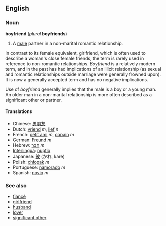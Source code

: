 == English ==
=== Noun ===
'''boyfriend''' (''plural'' '''boyfriends''')

#A [[male]] partner in a non-marital romantic relationship.

In contrast to its female equivalent, girlfriend, which is often used to describe a woman's close female friends, the term is rarely used in reference to non-romantic relationships. ''Boyfriend'' is a relatively modern term, and in the past has had implications of an illicit relationship (as sexual and romantic relationships outside marriage were generally frowned upon). It is now a generally accepted term and has no negative implications. 

Use of ''boyfriend'' generally implies that the male is a boy or a young man.  An older man in a non-marital relationship is more often described as a significant other or partner.

==== Translations ====
*Chinese: [[男朋友]]
*Dutch: [[vriend]] ''m'', [[lief]] ''n''
*French: [[petit ami]] ''m'', [[copain]] ''m''
*German: [[Freund]] ''m''
*Hebrew: [[חבר]] ''m''
*[[Interlingua]]: [[nuptio]]
*Japanese: [[彼]] (かれ, kare)<!--The following is not relevant here - it belongs on the Japanese page: (Note: kare can also mean [[he]]) -->
*Polish: [[chłopak]] ''m''
*Portuguese: [[namorado]] ''m''
*Spanish: [[novio]] ''m''

===See also===
*[[fiancé]]
*[[girlfriend]]
*[[husband]]
*[[lover]]
*[[significant other]]